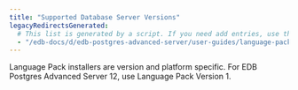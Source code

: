 ```yaml
---
title: "Supported Database Server Versions"
legacyRedirectsGenerated:
  # This list is generated by a script. If you need add entries, use the `legacyRedirects` key.
  - "/edb-docs/d/edb-postgres-advanced-server/user-guides/language-pack-guide/12/EDB_Postgres_Language_Pack_Guide.1.03.html"
---
```


<div id="supported_database_server_versions" class="registered_link"></div>

Language Pack installers are version and platform specific. For EDB Postgres Advanced Server 12, use Language Pack Version 1.
